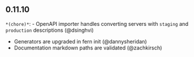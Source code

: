 ## 0.11.10
`*(chore)*`: - OpenAPI importer handles converting servers with `staging` and `production` descriptions (@dsinghvi) 
- Generators are upgraded in fern init (@dannysheridan) 
- Documentation markdown paths are validated (@zachkirsch)


